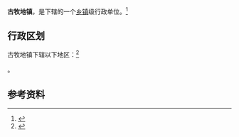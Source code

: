 {{中国乡级行政区|65/01/09/100/000}}

'''古牧地镇'''，是{{PRC admin/fullname|65/01/09/100/000|3}}下辖的一个[[乡镇|乡镇]]级行政单位。<ref>{{PRC admin/ref sgc|{{PRC admin/parent|65/01/09/100/000}}}}</ref>

== 行政区划 ==

古牧地镇下辖以下地区：<ref>{{PRC admin/ref sgc|65/01/09/100/000}}</ref>

{{PRC admin/children|65/01/09/100/000}}。

== 参考资料 ==

{{reflist}}

{{行政区划小作品}}
{{PRC admin/navcat|65/01/09/100/000}}
